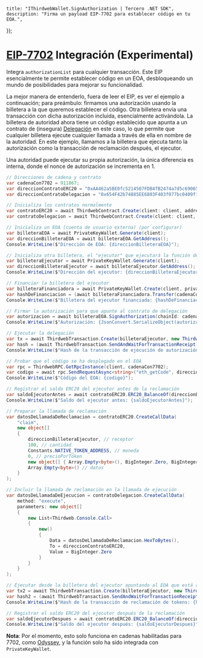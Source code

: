
	title: "IThirdwebWallet.SignAuthorization | Tercero .NET SDK",
	description: "Firma un payload EIP-7702 para establecer código en tu EOA.",
});

# [EIP-7702](https://eips.ethereum.org/EIPS/eip-7702) Integración (Experimental)
Integra `authorizationList` para cualquier transacción.
Este EIP esencialmente te permite establecer código en un EOA, desbloqueando un mundo de posibilidades para mejorar su funcionalidad.

La mejor manera de entenderlo, fuera de leer el EIP, es ver el ejemplo a continuación; para preámbulo: firmamos una autorización usando la billetera a la que queremos establecer el código. Otra billetera envía una transacción con dicha autorización incluida, esencialmente activándola. La billetera de autoridad ahora tiene un código establecido que apunta a un contrato de (insegura) [Delegación](https://thirdweb.com/odyssey-911867/0x654F42b74885EE6803F403f077bc0409f1066c58) en este caso, lo que permite que cualquier billetera ejecute cualquier llamada a través de ella en nombre de la autoridad. En este ejemplo, llamamos a la billetera que ejecuta tanto la autorización como la transacción de reclamación después, el ejecutor.

Una autoridad puede ejecutar su propia autorización, la única diferencia es interna, donde el nonce de autorización se incrementa en 1.

```csharp
// Direcciones de cadena y contrato
var cadenaCon7702 = 911867;
var direccionContratoERC20 = "0xAA462a5BE0fc5214507FDB4fB2474a7d5c69065b"; // ERC20 falso
var direccionContratoDelegacion = "0x654F42b74885EE6803F403f077bc0409f1066c58"; // BatchCallDelegation

// Inicializa los contratos normalmente
var contratoERC20 = await ThirdwebContract.Create(client: client, address: direccionContratoERC20, chain: cadenaCon7702);
var contratoDelegacion = await ThirdwebContract.Create(client: client, address: direccionContratoDelegacion, chain: cadenaCon7702);

// Inicializa un EOA (cuenta de usuario externa) (por configurar)
var billeteraEOA = await PrivateKeyWallet.Generate(client);
var direccionBilleteraEOA = await billeteraEOA.GetAddress();
Console.WriteLine($"Dirección de EOA: {direccionBilleteraEOA}");

// Inicializa otra billetera, el "ejecutor" que ejecutará la función de ejecución de la billetera EOA (por configurar)
var billeteraEjecutor = await PrivateKeyWallet.Generate(client);
var direccionBilleteraEjecutor = await billeteraEjecutor.GetAddress();
Console.WriteLine($"Dirección del ejecutor: {direccionBilleteraEjecutor}");

// Financiar la billetera del ejecutor
var billeteraFinanciadora = await PrivateKeyWallet.Create(client, privateKey);
var hashDeFinanciacion = (await billeteraFinanciadora.Transfer(cadenaCon7702, direccionBilleteraEjecutor, BigInteger.Parse("0.001".ToWei()))).TransactionHash;
Console.WriteLine($"Billetera del ejecutor financiada: {hashDeFinanciacion}");

// Firmar la autorización para que apunte al contrato de delegación
var autorizacion = await billeteraEOA.SignAuthorization(chainId: cadenaCon7702, contractAddress: direccionContratoDelegacion, willSelfExecute: false);
Console.WriteLine($"Autorización: {JsonConvert.SerializeObject(autorizacion, Formatting.Indented)}");

// Ejecutar la delegación
var tx = await ThirdwebTransaction.Create(billeteraEjecutor, new ThirdwebTransactionInput(chainId: cadenaCon7702, to: direccionBilleteraEjecutor, authorization: autorizacion));
var hash = (await ThirdwebTransaction.SendAndWaitForTransactionReceipt(tx)).TransactionHash;
Console.WriteLine($"Hash de la transacción de ejecución de autorización: {hash}");

// Probar que el código se ha desplegado en el EOA
var rpc = ThirdwebRPC.GetRpcInstance(client, cadenaCon7702);
var codigo = await rpc.SendRequestAsync<string>("eth_getCode", direccionBilleteraEOA, "latest");
Console.WriteLine($"Código del EOA: {codigo}");

// Registrar el saldo ERC20 del ejecutor antes de la reclamación
var saldoEjecutorAntes = await contratoERC20.ERC20_BalanceOf(direccionBilleteraEjecutor);
Console.WriteLine($"Saldo del ejecutor antes: {saldoEjecutorAntes}");

// Preparar la llamada de reclamación
var datosDeLlamadaDeReclamacion = contratoERC20.CreateCallData(
    "claim",
    new object[]
    {
        direccionBilleteraEjecutor, // receptor
        100, // cantidad
        Constants.NATIVE_TOKEN_ADDRESS, // moneda
        0, // precioPorToken
        new object[] { Array.Empty<byte>(), BigInteger.Zero, BigInteger.Zero, Constants.ADDRESS_ZERO }, // pruebaDeListaPermitida
        Array.Empty<byte>() // datos
    }
);

// Incluir la llamada de reclamación en la llamada de ejecución
var datosDeLlamadaDeEjecucion = contratoDelegacion.CreateCallData(
    method: "execute",
    parameters: new object[]
    {
        new List<Thirdweb.Console.Call>
        {
            new()
            {
                Data = datosDeLlamadaDeReclamacion.HexToBytes(),
                To = direccionContratoERC20,
                Value = BigInteger.Zero
            }
        }
    }
);

// Ejecutar desde la billetera del ejecutor apuntando al EOA que está apuntando al contrato de delegación
var tx2 = await ThirdwebTransaction.Create(billeteraEjecutor, new ThirdwebTransactionInput(chainId: cadenaCon7702, to: direccionBilleteraEOA, data: datosDeLlamadaDeEjecucion));
var hash2 = (await ThirdwebTransaction.SendAndWaitForTransactionReceipt(tx2)).TransactionHash;
Console.WriteLine($"Hash de la transacción de reclamación de tokens: {hash2}");

// Registrar el saldo ERC20 del ejecutor después de la reclamación
var saldoEjecutorDespues = await contratoERC20.ERC20_BalanceOf(direccionBilleteraEjecutor);
Console.WriteLine($"Saldo del ejecutor después: {saldoEjecutorDespues}");
```

**Nota**: Por el momento, esto solo funciona en cadenas habilitadas para 7702, como [Odyssey](https://thirdweb.com/odyssey-911867), y la función solo ha sido integrada con `PrivateKeyWallet`.
